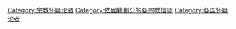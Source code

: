 [[Category:宗教怀疑论者|Category:宗教怀疑论者]]
[[Category:依國籍劃分的各宗教信徒|Category:依國籍劃分的各宗教信徒]]
[[Category:各国怀疑论者|Category:各国怀疑论者]]